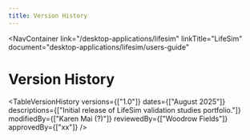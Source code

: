 ```yaml
---
title: Version History
---
```



<NavContainer 
  link="/desktop-applications/lifesim"
  linkTitle="LifeSim"
  document="desktop-applications/lifesim/users-guide"
></NavContainer>

# Version History

<TableVersionHistory 
    versions={["1.0"]}
    dates={["August 2025"]}
    descriptions={["Initial release of LifeSim validation studies portfolio."]}
    modifiedBy={["Karen Mai (?)"]}
    reviewedBy={["Woodrow Fields"]}
    approvedBy={["xx"]} 
/>
